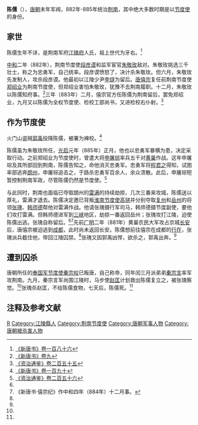 '''陈儒'''（{{bd|？||885年|catIdx=C}}），[[唐朝|唐朝]]末年军阀，882年-885年统治[[荆南|荆南]]，其中绝大多数时期是以[[节度使|节度使]]的身份。

== 家世 ==
陈儒生年不详，是荆南军府[[江陵府|江陵府]]人氏，祖上世代为牙右。<ref name=NBT186>[[:s:新唐書/卷186|《新唐书》卷一百八十六]]</ref>

[[中和_(唐朝)|中和]]二年（882年），荆南节度使[[段彦谟|段彦谟]]和监军宦官[[朱敬玫|朱敬玫]]敌对。朱敬玫挑选三千壮士，称之为忠勇军，自己统率。段彦谟愤怒了，决计杀朱敬玫。但六月，朱敬玫先发制人，攻杀段彦谟。他最初以江陵少尹[[李燧|李燧]]为留后。[[唐僖宗|唐僖宗]]复任前荆南节度使[[郑绍业|郑绍业]]为荆南节度使，但郑绍业害怕朱敬玫，犹豫不去荆南履职。十二月，朱敬玫以陈儒知府事。<ref name=NBT9>[[:s:新唐書/卷9|《新唐书》卷九]]</ref>三年（883年）二月，僖宗官方任陈儒为荆南留后，罢免郑绍业，九月又以陈儒为全权节度使、检校工部尚书，又进检校右仆射。<ref name=ZZTJ255>[[:s:資治通鑑/卷255|《资治通鉴》卷二百五十五]]</ref>

== 作为节度使 ==
火门山盗贼[[郭禹|郭禹]]投降陈儒，被署为裨校。<ref name=NBT190>[[:s:新唐書/卷190|《新唐书》卷一百九十]]</ref>

陈儒虽为朱敬玫所任，[[光启|光启]]元年（885年）正月，他也以忠勇军暴横为患，决定采取行动。之前郑绍业为节度使时，曾遣大将[[申屠琮|申屠琮]]率兵五千对[[黄巢|黄巢]]作战。这年申屠琮及其所部回到荆南，陈儒告知之，命他消灭忠勇军。忠勇军将[[程君之|程君之]]得知，试图率部逃奔[[朗州|朗州]]，申屠琮追击之，于路杀忠勇军百余人，余众溃散。此后，申屠琮短暂控制荆南军政，尽管陈儒仍然是节度使。<ref name=ZZTJ256>[[:s:資治通鑑/卷256|《资治通鉴》卷二百五十六]]</ref>

与此同时，荆南也面临已夺取朗州的[[雷满|雷满]]的持续劫掠，几次三番来攻城，陈儒送以厚礼，雷满才退去。陈儒决定邀已背叛[[淮南节度使|淮南节度使]][[高骈|高骈]]并分别夺取[[复州|复州]]和[[岳州|岳州]]的将领[[張瑰_(五代)|张瑰]]、[[韩师德|韩师德]]帮他对雷满作战。他请张瑰摄行军司马，韩师德摄节度副使，要他们攻打雷满。但韩师德进军到[[長江三峽|三峡]]地区，劫掠一番返回岳州；张瑰攻打江陵，迫使陈儒出逃。张瑰自称留后。<ref name=NBT9/><ref>《新唐书·僖宗纪》作中和四年（884年）十二月事。</ref>先前[[广明_(唐朝)|广明]]二年（881年）黄巢农民大军攻占京城[[长安|长安]]后，唐僖宗被迫逃到[[成都|成都]]，此时尚未返回长安。陈儒想前往僖宗在成都的[[行在|行在]]，张瑰派兵截住他，带回江陵囚禁。<ref name=ZZTJ256/>张瑰又因郭禹凶悍，欲杀之，郭禹出奔。<ref name=NBT190/>

== 遭到囚杀 ==
唐朝所任的[[奉国军节度使|奉国军节度使]][[秦宗权|秦宗权]]已叛唐，自己称帝，同年闰三月派弟弟[[秦宗言|秦宗言]]率军攻荆南。九月，秦宗言军尚围江陵时，马步使[[赵匡|赵匡]]计划救出陈儒复立之，被张瑰察觉。<ref name=ZZTJ256/>张瑰杀赵匡，不给陈儒食物，七天后，陈儒死。<ref name=NBT186/>

== 注释及参考文献 ==
{{reflist}}

{{DEFAULTSORT:C}}
[[Category:陈姓|R]]
[[Category:江陵縣人|Category:江陵縣人]]
[[Category:荆南节度使|Category:荆南节度使]]
[[Category:唐朝军事人物|Category:唐朝军事人物]]
[[Category:唐朝被杀害人物|Category:唐朝被杀害人物]]